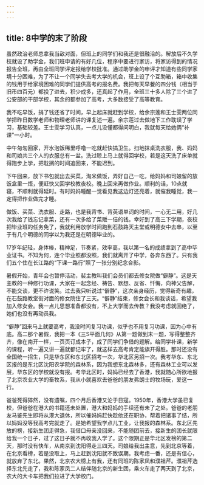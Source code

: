 ```yaml
---
---
---
```

title: 8中学的末了阶段
---




虽然政治老师总拿我当敌对面，但班上的同学们和我还是很融洽的。解放后不久学校就设了助学金，我们班申请的有好几位，程序中要进行家访，将家访得到的情况报告全班，再由全班同学评定报给学校批准。通过助学金的申评才知道有些同学家境十分困难，为了不让一个同学失去考大学的机会，班上设了个互助箱，箱中收集的钱用于给家境困难的同学们提供高考的报名费。我把每天早餐的四分钱（相当于旧币四百元）都投了进去，积少成多，还真起了作用，全班三十多人除了三个进了公安部的干部学校，其余的都参加了高考，大多数接受了高等教育。

我不吃早饭，捐了钱还省了时间，早上起床就赶到学校，给余宗莲和王士雯两位同学把昨日数学老师和物理老师讲的课复述一遍。余宗莲过去做地下工作耽误了学习，基础较差。王士雯学习认真，一点儿没懂都得问明白，我就每天给她俩“补课”一小时。

中午匆匆回家，开水泡饭稀里呼噜一吃就赶快搞卫生。扫地抹桌洗衣服，我、妈妈和司娘共三个人的衣服总有一盆。洗过晾上马上就得回学校，若是这天洗了床单就得跑步上学，把耽搁的时间追回来，不能迟到。

下午回来，放下书包就出去买菜，淘米做饭，弄好自己一吃，给妈妈和司娘留的放饭盒里一焐，便赶快又回学校教夜校。晚上回来再做作业。顺利的话，10点就寝，不顺利就得延时。有时妈妈睡醒一觉看见我这边灯还亮着，就催我睡觉，我一定得把作业做完才睡。

做饭、买菜、洗衣服、走路，也是我背书、背英语单词的时间，一心无二用，好几次我给了钱忘记拿菜，还有一次多给了菜贩一倍的钱。幸好到了高三下学期，夜校把毕业班的任务免了，我就利用放学时间跑到石鼓路天主堂或明德女中去串，以至于有几个明德的同学以为我还是在明德毕业的。

17岁年纪轻，身体棒，精神足，节奏紧，效率高，我以第一名的成绩拿到了高中毕业证书。不知为何，连个毕业照都没照，我们就离开了中学，各奔东西了。只有我们五个住在长江路的“下课一路行”照了一张分别纪念合影。

暑假开始，青年会也暂停活动，裴主教叫我们会员们都去修女院做“僻静”。这是天主教的一种修行功课，大家在一起念经、祷告、默想、反省、忏悔，向神父告解，不能交谈，更不许说笑。过去我只听说过“僻静”，这次亲身经历，觉得新奇有趣，在石鼓路教堂街对面的修女院住了三天。“僻静”结束，修女会长和我谈话，希望我加入修女会。我一点儿思想准备都没有，不上大学而去传教？我没考虑就回绝了，她们也没有再动员我。

“僻静”回来马上就要高考，我没时间复习功课，似乎也不用复习功课，因为心中有底。高二那个暑假，我把一本《三S平面几何》从第一题做到末一题，写得整整齐齐，像在南开一样，一页页订成本子，成了同学们争借的题解。给同学补课，新学的课程，听一遍又讲一遍就都记牢了，就这样去高考肯定能旗开得胜。那时还没有全国统一招生，只是华东区和东北区招考一次，华北区另招一次。我考华东、东北区报的是东北区沈阳农学院的森林系，因为我想东北森林多，还有森林工业可以发展，华东区的学校就没有报。考华北区时，妈妈已经去了香港，我就随心所欲地报了北京农业大学的畜牧系，我从小就喜欢去爸爸的朋友弗朗士的牧场玩，爱这一行。

爸爸死得猝然，没有遗嘱，四个月后香港又沦于日寇。1950年，香港大学虽已复校，但爸爸在港大的书籍还未处置，港大和妈妈的手续还有未了之处。爸爸的老朋友马鉴先生即将从港大退休，所以催妈妈赶快趁他还在职协，帮着把诸事了结，所以妈妈没等我高考完就走了。是她希望我学点儿工业，让我报的森林系。东北区先放的榜，接新生团走得急，我借口母亲没回来，不能随团前去，接新生的团长就限给我一个日子，过了这日子就不再收我入学了。这个限期正是华北区发榜的第二天，那时没有快车，从南京到沈阳得走三四天。司娘给我出主意，先到北京等着，在北京看榜，若是没取上，马上赶到沈阳就不致误期。我考虑一番，还是有信心，就放弃了东北。果然，北京农大榜上有我，还有同班的陈家凤和濮祖芹。濮祖芹选择东北先走了，我和陈家凤二人结伴随北京的新生团，乘火车走了两天到了北京，农大的大卡车把我们拉进了大学校门。